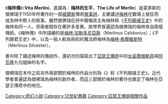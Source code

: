 {{unreferenced|time=2019-03-17T08:20:06+00:00}}
《'''梅林傳'''》（'''Vita Merlini'''，直譯為：'''梅林的生平'''，'''The Life of Merlin'''）是蒙茅斯的傑佛瑞于1150年所著作的一部[[威爾斯|威爾斯]]傳奇[[敘事詩|敘事詩]]，主要講述[[梅林_(亞瑟王傳說)|梅林]]在戰場上發狂而成為林中野人的故事。雖然傑佛瑞在詩中聲稱其主角梅林與《[[不列颠诸王史|不列颠诸王史]]》中的梅林為同一人，但兩者間存在著許多差異，故學界普遍認為傑佛瑞的梅林來自兩個傳統。《梅林傳》中所描繪的是[[梅林·加勒多尼亞斯|梅林·加勒多尼亞斯]]（Merlinus Calidonius）；《不列顛君王史》中，以及一般人較為熟知的魔法師梅林為[[梅林·希爾維斯特|梅林·希爾維斯特]]（Merlinus Silvester）。

書中除了講述梅林的傳說外，還初次的描寫出了[[亞瑟王傳說|亞瑟王傳奇]]中的[[女巫|女巫]][[摩根勒菲|摩根勒菲]]與[[阿瓦隆|阿瓦隆]]九位姐妹的名字。

傑佛瑞在本作之前另外兩部關於梅林的作品分別為《{{tsl|en|Prophetiae Merlini|梅林預言集}}》和《不列顛諸王史》。近代學者普遍認為傑佛瑞為梅林的創作者，而這三部關於梅林的著作也奠定了梅林在亞瑟王傳奇中的地位。
{{亚瑟王传说}}{{Authority control}}
{{文學小作品}}
[[Category:奇幻小說|Category:奇幻小說]]
[[Category:12世紀書籍|Category:12世紀書籍]]
[[Category:亞瑟王傳說相關作品|Category:亞瑟王傳說相關作品]]